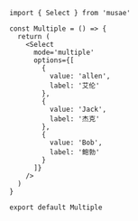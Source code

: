 ```tsx
import { Select } from 'musae'

const Multiple = () => {
  return (
    <Select
      mode='multiple'
      options={[
        {
          value: 'allen',
          label: '艾伦'
        },
        {
          value: 'Jack',
          label: '杰克'
        },
        {
          value: 'Bob',
          label: '鲍勃'
        }
      ]}
    />
  )
}

export default Multiple
```

